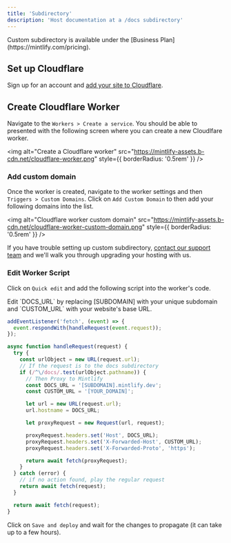 ```yaml
---
title: 'Subdirectory'
description: 'Host documentation at a /docs subdirectory'
---
```


<Tip>
  Custom subdirectory is available under the [Business
  Plan](https://mintlify.com/pricing).
</Tip>

## Set up Cloudflare

Sign up for an account and [add your site to Cloudflare](https://developers.cloudflare.com/fundamentals/get-started/setup/add-site/).

## Create Cloudflare Worker

Navigate to the `Workers > Create a service`. You should be able to presented with the following screen where you can create a new Cloudlfare worker.

<img
  alt="Create a Cloudflare worker"
  src="https://mintlify-assets.b-cdn.net/cloudflare-worker.png"
  style={{ borderRadius: '0.5rem' }}
/>

### Add custom domain

Once the worker is created, navigate to the worker settings and then `Triggers > Custom Domains`. Click on `Add Custom Domain` to then add your following domains into the list.

<img
  alt="Cloudflare worker custom domain"
  src="https://mintlify-assets.b-cdn.net/cloudflare-worker-custom-domain.png"
  style={{ borderRadius: '0.5rem' }}
/>

If you have trouble setting up custom subdirectory, [contact our support team](mailto:hi@mintlify.com) and we'll walk you through upgrading your hosting with us.

### Edit Worker Script

Click on `Quick edit` and add the following script into the worker's code.

<Tip>
  Edit `DOCS_URL` by replacing [SUBDOMAIN] with your unique subdomain and
  `CUSTOM_URL` with your website's base URL.
</Tip>

```javascript
addEventListener('fetch', (event) => {
  event.respondWith(handleRequest(event.request));
});

async function handleRequest(request) {
  try {
    const urlObject = new URL(request.url);
    // If the request is to the docs subdirectory
    if (/^\/docs/.test(urlObject.pathname)) {
      // Then Proxy to Mintlify
      const DOCS_URL = '[SUBDOMAIN].mintlify.dev';
      const CUSTOM_URL = '[YOUR_DOMAIN]';

      let url = new URL(request.url);
      url.hostname = DOCS_URL;

      let proxyRequest = new Request(url, request);

      proxyRequest.headers.set('Host', DOCS_URL);
      proxyRequest.headers.set('X-Forwarded-Host', CUSTOM_URL);
      proxyRequest.headers.set('X-Forwarded-Proto', 'https');

      return await fetch(proxyRequest);
    }
  } catch (error) {
    // if no action found, play the regular request
    return await fetch(request);
  }

  return await fetch(request);
}
```

Click on `Save and deploy` and wait for the changes to propagate (it can take up to a few hours).
